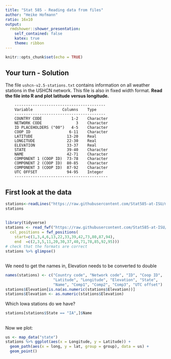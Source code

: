 ```yaml
---
title: "Stat 585 - Reading data from files"
author: "Heike Hofmann"
ratio: 16x10
output:
  rmdshower::shower_presentation:
    self_contained: false
    katex: true
    theme: ribbon
---
```

```r
knitr::opts_chunk$set(echo = TRUE)
```

## Your turn - Solution

The file `ushcn-v2.5-stations.txt` contains information on all weather stations in the USHCN network. This file is also in fixed width format.
**Read the file into R and plot latitude versus longitude.**

```
	----------------------------------------
	Variable             Columns    Type
	----------------------------------------
	COUNTRY CODE             1-2    Character
	NETWORK CODE               3    Character
	ID PLACEHOLDERS ("00")   4-5    Character
	COOP ID                 6-11    Character
	LATITUDE               13-20    Real
	LONGITUDE              22-30    Real
	ELEVATION              33-37    Real
	STATE                  39-40    Character
	NAME                   42-71    Character
	COMPONENT 1 (COOP ID)  73-78    Character
	COMPONENT 2 (COOP ID)  80-85    Character
	COMPONENT 3 (COOP ID)  87-92    Character
	UTC OFFSET             94-95    Integer
	-----------------------------------------
```

## First look at the data

```r
stations<-readLines("https://raw.githubusercontent.com/Stat585-at-ISU/materials/master/data/ushcn-v2.5-stations.txt", n = 5)
stations
```

## 

```r
library(tidyverse)
stations <- read_fwf("https://raw.githubusercontent.com/Stat585-at-ISU/materials/master/data/ushcn-v2.5-stations.txt",
  col_positions = fwf_positions(
    start=c(1,3,4,6,13,22,33,39,42,73,80,87,94), 
    end  =c(2,3,5,11,20,30,37,40,71,78,85,92,95)))
# check that the formats are correct
stations %>% glimpse()

```

## 

We need to get the names in, 
Elevation needs to be converted to double
```r
names(stations) <- c("Country code", "Network code", "ID", "Coop ID",
                     "Latitude", "Longitude", "Elevation", "State",
                     "Name", "Comp1", "Comp2", "Comp3", "UTC offset")
stations$Elevation[is.na(as.numeric(stations$Elevation))]
stations$Elevation <- as.numeric(stations$Elevation)
```

Which Iowa stations do we have?

```r
stations[stations$State == "IA",]$Name
```    

##

Now we plot:

```r
us <- map_data("state")
stations %>% ggplot(aes(x = Longitude, y = Latitude)) +
  geom_path(aes(x = long, y = lat, group = group), data = us) +
  geom_point()
```
